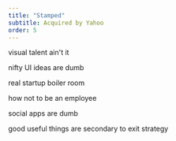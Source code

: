```yaml
---
title: "Stamped"
subtitle: Acquired by Yahoo
order: 5
---
```



visual talent ain't it

nifty UI ideas are dumb

real startup boiler room

how not to be an employee

social apps are dumb

good useful things are secondary to exit strategy
